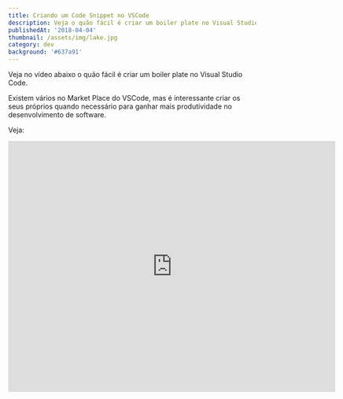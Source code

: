 ```yaml
---
title: Criando um Code Snippet no VSCode
description: Veja o quão fácil é criar um boiler plate no Visual Studio Code
publishedAt: '2018-04-04'
thumbnail: /assets/img/lake.jpg
category: dev
background: '#637a91'
---
```

Veja no vídeo abaixo o quão fácil é criar um boiler plate no Visual Studio Code.

Existem vários no Market Place do VSCode, mas é interessante criar os seus próprios quando necessário para ganhar mais produtividade no desenvolvimento de software.

Veja:

<iframe width="665" height="510" src="https://www.youtube.com/embed/Z69IXmcRnfo" frameborder="0" allow="accelerometer; autoplay; encrypted-media; gyroscope; picture-in-picture" allowfullscreen></iframe>
